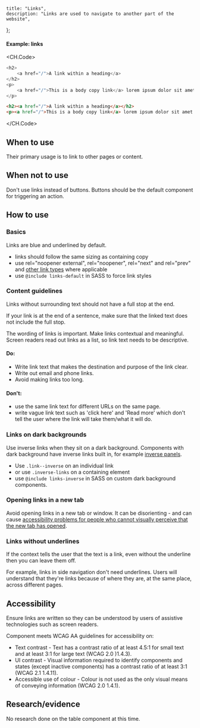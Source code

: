 
	title: "Links",
	description: "Links are used to navigate to another part of the website",
};

<Example>
<h4>Example: links</h4>
<LinksExample />

<CH.Code>
```js React
<h2>
	<a href="/">A link within a heading</a>
</h2>
<p>
	<a href="/">This is a body copy link</a> lorem ipsum dolor sit amet.
</p>
```
```html HTML
<h2><a href="/">A link within a heading</a></h2>
<p><a href="/">This is a body copy link</a> lorem ipsum dolor sit amet.</p>
```
</CH.Code>
</Example>

## When to use

Their primary usage is to link to other pages or content.

## When not to use

Don't use links instead of buttons. Buttons should be the default component for triggering an action.

## How to use

### Basics

Links are blue and underlined by default.

-   links should follow the same sizing as containing copy
-   use rel="noopener external", rel="noopener", rel="next" and rel="prev" and [other link types](https://developer.mozilla.org/en-US/docs/Web/HTML/Link_types) where applicable
-   use `@include links-default` in SASS to force link styles

### Content guidelines

Links without surrounding text should not have a full stop at the end.

If your link is at the end of a sentence, make sure that the linked text does not include the full stop.

The wording of links is important. Make links contextual and meaningful. Screen readers read out links as a list, so link text needs to be descriptive.

#### Do:

-   Write link text that makes the destination and purpose of the link clear.
-   Write out email and phone links.
-   Avoid making links too long.

#### Don't:

-   use the same link text for different URLs on the same page.
-   write vague link text such as 'click here' and 'Read more' which don't tell the user where the link will take them/what it will do.

### Links on dark backgrounds

Use inverse links when they sit on a dark background. Components with dark background have inverse links built in, for example [inverse panels](https://nice-digital.github.io/nice-design-system/components/panel/#inverse-dark-panel).

-   Use `.link--inverse` on an individual link
-   or use `.inverse-links` on a containing element
-   use `@include links-inverse` in SASS on custom dark background components.

### Opening links in a new tab

Avoid opening links in a new tab or window. It can be disorienting - and can cause [accessibility problems for people who cannot visually perceive that the new tab has opened](https://www.w3.org/TR/WCAG20-TECHS/G200.html).

### Links without underlines

If the context tells the user that the text is a link, even without the underline then you can leave them off.

For example, links in side navigation don't need underlines. Users will understand that they're links because of where they are, at the same place, across different pages.

<Screenshot image="links-1.png" alt="Screenshot of the links within the stacked nav component" caption="Example of stacked navigation component - no underlines on links." />

## Accessibility

Ensure links are written so they can be understood by users of assistive technologies such as screen readers.

Component meets WCAG AA guidelines for accessibility on:

- Text contrast - Text has a contrast ratio of at least 4.5:1 for small text and at least 3:1 for large text (WCAG 2.0 )1.4.3).
- UI contrast - Visual information required to identify components and states (except inactive components) has a contrast ratio of at least 3:1 (WCAG 2.1 1.4.11).
- Accessible use of colour - Colour is not used as the only visual means of conveying information (WCAG 2.0 1.4.1).

## Research/evidence

No research done on the table component at this time.

